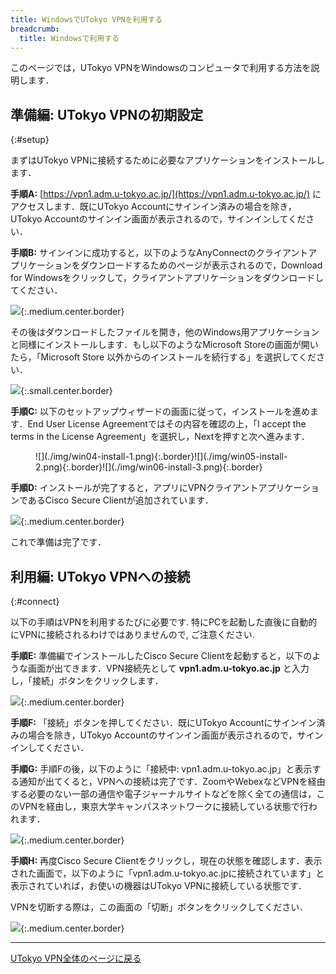 ```yaml
---
title: WindowsでUTokyo VPNを利用する
breadcrumb:
  title: Windowsで利用する
---
```


このページでは，UTokyo VPNをWindowsのコンピュータで利用する方法を説明します．

<SubpageBeginning />

## 準備編: UTokyo VPNの初期設定
{:#setup}

まずはUTokyo VPNに接続するために必要なアプリケーションをインストールします．

**手順A:** [https://vpn1.adm.u-tokyo.ac.jp/](https://vpn1.adm.u-tokyo.ac.jp/) にアクセスします．既にUTokyo Accountにサインイン済みの場合を除き，UTokyo Accountのサインイン画面が表示されるので，サインインしてください．

<HelpMfa />
<HelpSecurityEducation />


**手順B:** サインインに成功すると，以下のようなAnyConnectのクライアントアプリケーションをダウンロードするためのページが表示されるので，Download for Windowsをクリックして，クライアントアプリケーションをダウンロードしてください．

![](img/win02-download-page.png){:.medium.center.border}

<HelpWhite />

その後はダウンロードしたファイルを開き，他のWindows用アプリケーションと同様にインストールします．もし以下のようなMicrosoft Storeの画面が開いたら，「Microsoft Store 以外からのインストールを続行する」を選択してください．  

![](img/win03-install-0.png){:.small.center.border}

**手順C:** 以下のセットアップウィザードの画面に従って，インストールを進めます．End User License Agreementではその内容を確認の上，「I accept the terms in the License Agreement」を選択し，Nextを押すと次へ進みます．

<figure class="gallery">![](./img/win04-install-1.png){:.border}![](./img/win05-install-2.png){:.border}![](./img/win06-install-3.png){:.border}</figure>

**手順D:** インストールが完了すると，アプリにVPNクライアントアプリケーションであるCisco Secure Clientが追加されています．

![](img/win07-cisco-on-task.png){:.medium.center.border}

これで準備は完了です．

## 利用編: UTokyo VPNへの接続
{:#connect}

以下の手順はVPNを利用するたびに必要です. 特にPCを起動した直後に自動的にVPNに接続されるわけではありませんので, ご注意ください.

**手順E:** 準備編でインストールしたCisco Secure Clientを起動すると，以下のような画面が出てきます．VPN接続先として **vpn1.adm.u-tokyo.ac.jp** と入力し，「接続」ボタンをクリックします．

![](img/win08-app-window-connect.png){:.medium.center.border}

**手順F:** 「接続」ボタンを押してください．既にUTokyo Accountにサインイン済みの場合を除き，UTokyo Accountのサインイン画面が表示されるので，サインインしてください．

<HelpMultipleUsers />
<HelpMfa />
<HelpSecurityEducation />


**手順G:** 手順Fの後，以下のように「接続中: vpn1.adm.u-tokyo.ac.jp」と表示する通知が出てくると，VPNへの接続は完了です．ZoomやWebexなどVPNを経由する必要のない一部の通信や電子ジャーナルサイトなどを除く全ての通信は，このVPNを経由し，東京大学キャンパスネットワークに接続している状態で行われます．

![](img/win11-vpn-connected.png){:.medium.center.border}

**手順H:** 再度Cisco Secure Clientをクリックし，現在の状態を確認します．表示された画面で，以下のように「vpn1.adm.u-tokyo.ac.jpに接続されています」と表示されていれば，お使いの機器はUTokyo VPNに接続している状態です．

VPNを切断する際は，この画面の「切断」ボタンをクリックしてください．

![](img/win12-vpn-connected-window.png){:.medium.center.border}

---

[UTokyo VPN全体のページに戻る](.)
